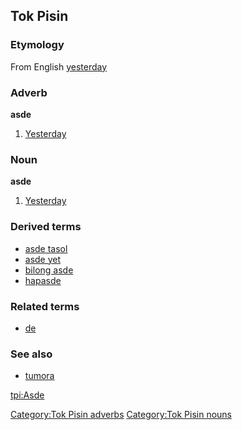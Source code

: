 ==Tok Pisin==
===Etymology===
From English [[yesterday]]

===Adverb===
'''asde'''
#[[yesterday|Yesterday]]

===Noun===
'''asde'''
#[[yesterday|Yesterday]]

===Derived terms===
*[[asde tasol]]
*[[asde yet]]
*[[bilong asde]]
*[[hapasde]]

===Related terms===
*[[de#Tok Pisin|de]]

===See also===
*[[tumora]]

[[Category:Tok Pisin adverbs]]
[[Category:Tok Pisin nouns]]

[[tpi:Asde]]